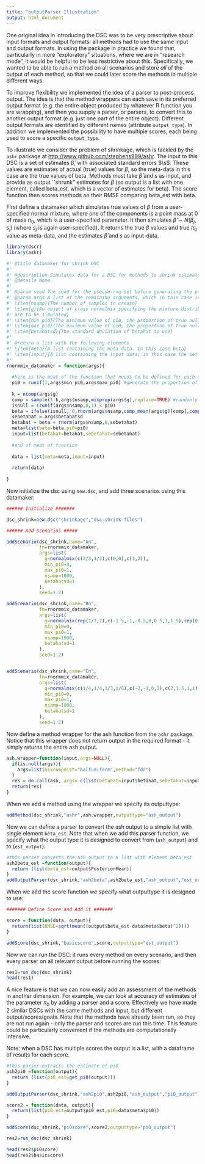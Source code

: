 ```yaml
---
title: "outputParser Illustration"
output: html_document
---
```


One original idea in introducing the DSC was to be very prescriptive about
input formats and output formats: all methods had to use the same input and output formats.
In using the package in practice we found that, particularly in more "exploratory" situations, where we are in "research mode", it would be helpful to be less restrictive about this.
Specifically, we wanted to be able to run a method on all scenarios and store
*all* of the output of each method, so that we could later score the methods in multiple different ways.

To improve flexibility we implemented the idea of a parser to post-process output. The idea is that the method wrappers can each save in its preferred output format (e.g. the entire object produced by whatever R function you are wrapping),
and then you supply a parser, or parsers, to convert this to another output format (e.g. just one part of the entire object). Different output formats
are identified by different names (attribute `output_type`).
In addition we implemented the possibility to have multiple scores, each being
used to score a specific `output_type`.

To illustrate we consider the problem of shrinkage, which is
tackled by the `ashr` package at [http://www.github.com/stephens999/ashr](http://www.github.com/stephens999/ashr). The input to this DSC is a set of estimates
$\hat\beta$,  with associated standard errors $\s$. These values are estimates
of actual (true) values for $\beta$, so the meta-data in this case are the true
values of beta. Methods must take $\hat\beta$ and $s$ as input, and provide
as output ``shrunk" estimates for $\beta$ (so output is a list with one
element, called beta_est, which is a vector of estimates for beta). The score function then
scores methods on their RMSE comparing beta_est with beta.

First define a datamaker which simulates true values of $\beta$ from a user-specified normal
mixture, where one of the components is a point mass at 0 of mass $\pi_0$, which is a user-specified parameter. It then simulates $\hat\beta \sim N(\beta_j,s_j)$ (where $s_j$ is again user-specified). It returns the true $\beta$ values and true $\pi_0$ value as meta-data,
and the estimates $\hat\beta$ and $s$ as input-data.

```r
library(dscr)
library(ashr)

#' @title datamaker for shrink DSC
#'
#' @description Simulates data for a DSC for methods to shrink estimates values  
#' @details None
#' 
#' @param seed The seed for the pseudo-rng set before generating the parameters
#' @param args A list of the remaining arguments, which in this case is
#' \item{nsamp}{The number of samples to create}
#' \item{g}{An object of class normalmix specifying the mixture distribution from which non-null beta values 
#' are to be simulated}
#' \item{min_pi0}{The minimum value of pi0, the proportion of true nulls}
#' \item{max_pi0}{The maximum value of pi0, the proportion of true null}
#' \item{betahatsd}{The standard deviation of betahat to use}
#'
#' @return a list with the following elements
#' \item{meta}{A list containing the meta data. In this case beta}
#' \item{input}{A list containing the input data; in this case the set of betahat values and their standard errors}
#' 
rnormmix_datamaker = function(args){
  
  #here is the meat of the function that needs to be defined for each dsc to be done
  pi0 = runif(1,args$min_pi0,args$max_pi0) #generate the proportion of true nulls randomly
  
  k = ncomp(args$g)
  comp = sample(1:k,args$nsamp,mixprop(args$g),replace=TRUE) #randomly draw a component
  isnull = (runif(args$nsamp,0,1) < pi0)
  beta = ifelse(isnull, 0,rnorm(args$nsamp,comp_mean(args$g)[comp],comp_sd(args$g)[comp]))
  sebetahat = args$betahatsd
  betahat = beta + rnorm(args$nsamp,0,sebetahat)
  meta=list(beta=beta,pi0=pi0)
  input=list(betahat=betahat,sebetahat=sebetahat)
  
  #end of meat of function
  
  data = list(meta=meta,input=input)
  
  return(data)
  
}
```

Now initialize the dsc using `new.dsc`, and add three scenarios using this datamaker:
```r
###### Initialize #######

dsc_shrink=new.dsc("shrinkage","dsc-shrink-files")

###### Add Scenarios #####

addScenario(dsc_shrink,name="An",
            fn=rnormmix_datamaker,
            args=list(
              g=normalmix(c(2/3,1/3),c(0,0),c(1,2)),
              min_pi0=0,
              max_pi0=1,
              nsamp=1000,
              betahatsd=1
            ),
            seed=1:2)

addScenario(dsc_shrink,name="Bn",
            fn=rnormmix_datamaker,
            args=list(
              g=normalmix(rep(1/7,7),c(-1.5,-1,-0.5,0,0.5,1,1.5),rep(0.5,7)),
              min_pi0=0,
              max_pi0=1,
              nsamp=1000,
              betahatsd=1
            ),
            seed=1:2)


addScenario(dsc_shrink,name="Cn",
            fn=rnormmix_datamaker,
            args=list(
              g=normalmix(c(1/4,1/4,1/3,1/6),c(-2,-1,0,1),c(2,1.5,1,1)),
              min_pi0=0,
              max_pi0=1,
              nsamp=1000,
              betahatsd=1
            ),
            seed=1:2)

```


Now define a method wrapper for the ash function from the `ashr` package.
Notice that this wrapper does not return output in the required format - it simply
returns the entire ash output.
```r
ash.wrapper=function(input,args=NULL){
  if(is.null(args)){
    args=list(mixcompdist="halfuniform",method="fdr")
  }
  res = do.call(ash, args= c(list(betahat=input$betahat,sebetahat=input$sebetahat),args))
  return(res)
}
```

When we add a method using the wrapper we specify its outputtype:
```r
addMethod(dsc_shrink,"ashr",ash.wrapper,outputtype="ash_output")
```

Now we can define a parser to convert the ash output to a simple list with single element `beta_est`. Note that when we add this parser function, we specify what the output type it is designed to convert from (`ash_output`) and to (`est_output`):
```r
#this parser converts the ash output to a list with element beta_est
ash2beta_est =function(output){
  return (list(beta_est=output$PosteriorMean))
} 
addOutputParser(dsc_shrink,"ash2beta",ash2beta_est,"ash_output","est_output")
```


When we add the score function we specify what outputtype it is designed to use:
```r

####### Define Score and Add it #######

score = function(data, output){
  return(list(RMSE=sqrt(mean((output$beta_est-data$meta$beta)^2))))
}

addScore(dsc_shrink,"basicscore",score,outputtype="est_output")

```

Now we can run the DSC: it runs every method on every scenario, and then every parser
on all relevant output before running the scores:
```r
res1=run_dsc(dsc_shrink)
head(res1)
```


A nice feature is that we can now
easily add an assessment of the methods in another dimension. For example,
we can look at accuracy of estimates of the parameter $\pi_0$ by adding a parser
and a score. Effectively we have made 2 similar DSCs with
the same methods and input, but different output/scores/goals.  Note that the methods have already been run, so they are not run again - only
the parser and scores are run this time. This feature could be particularly convenient if the methods are computationally intensive.

Note: when a DSC has multiple scores the output is a list, with a dataframe
of results for each score.
```r
#this parser extracts the estimate of pi0
ash2pi0 =function(output){
  return (list(pi0_est=get_pi0(output)))
} 

addOutputParser(dsc_shrink,"ash2pi0",ash2pi0,"ash_output","pi0_output")

score2 = function(data, output){
  return(list(pi0_est=output$pi0_est,pi0=data$meta$pi0))
}

addScore(dsc_shrink,"pi0score",score2,outputtype="pi0_output")

res2=run_dsc(dsc_shrink)

head(res2$pi0score)
head(res2$basicscore)
```
